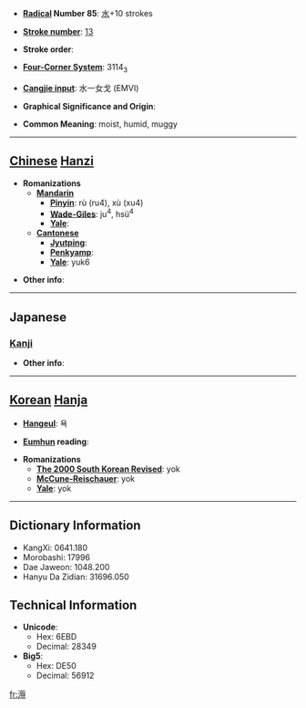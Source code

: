 * '''[[Wiktionary:Chinese radical index| Radical]] Number 85''': [[Wiktionary:Chinese radical index 水|水]]+10 strokes

* '''[[Wiktionary:Chinese total strokes index|Stroke number]]''': [[Wiktionary:Chinese total strokes index 13|13]]

* '''Stroke order''': 

* '''[[Wiktionary:Chinese four corner index|Four-Corner System]]''': 3114<sub>3</sub>

* '''[[Wiktionary:Chinese Cangjie index|Cangjie input]]''': 水一女戈 (EMVI)

* '''Graphical Significance and Origin''': 

* '''Common Meaning''': moist, humid, muggy

----

== [[Chinese]] [[Hanzi]] ==

* '''Romanizations'''
** '''[[Mandarin]]'''
*** '''[[Pinyin]]''': rù (ru4), xù (xu4)
*** '''[[Wade-Giles]]''': ju<sup>4</sup>, hsü<sup>4</sup>
*** '''[[Yale]]''': 
** '''[[Cantonese]]'''
*** '''[[Jyutping]]''':
*** '''[[Penkyamp]]''': 
*** '''[[Yale]]''': yuk6

* '''Other info''': 

----

==Japanese==
===[[Kanji]]===
{{kanji|on readings=[[じょく]] (joku)|kun readings=[[むしあつい]] (mushiatsui)}}

* '''Other info''':  

----

== [[Korean]] [[Hanja]] ==

* '''[[Hangeul]]''': 욕

* '''[[Eumhun]] reading''': 

* '''Romanizations'''
** '''[[The 2000 South Korean Revised Romanization|The 2000 South Korean Revised]]''': yok
** '''[[McCune-Reischauer]]''': yok
** '''[[Yale]]''': yok

----

== Dictionary Information ==

* KangXi: 0641.180
* Morobashi: 17996
* Dae Jaweon: 1048.200
* Hanyu Da Zidian: 31696.050

== Technical Information ==

* '''Unicode''':
** Hex: 6EBD
** Decimal: 28349
* '''Big5''':
** Hex: DE50
** Decimal: 56912

[[fr:溽]]